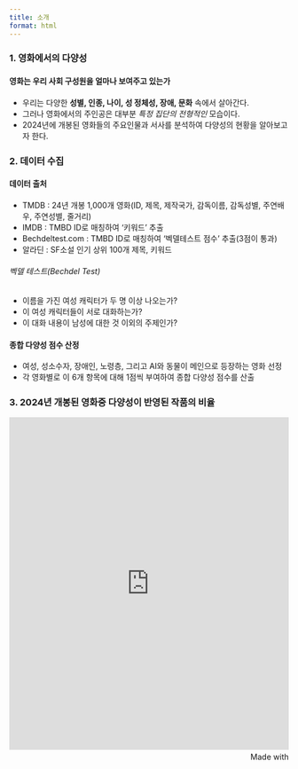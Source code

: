 ```yaml
---
title: 소개  
format: html
---
```





### 1. 영화에서의 다양성





#### 영화는 우리 사회 구성원을 얼마나 보여주고 있는가

- 우리는 다양한 **성별, 인종, 나이, 성 정체성, 장애, 문화** 속에서 살아간다.  
- 그러나 영화에서의 주인공은 대부분 *특정 집단의 전형적인* 모습이다.  
- 2024년에 개봉된 영화들의 주요인물과 서사를 분석하여 다양성의 현황을 알아보고자 한다.  




### 2. 데이터 수집

#### 데이터 출처

- TMDB : 24년 개봉 1,000개 영화(ID, 제목, 제작국가, 감독이름, 감독성별, 주연배우, 주연성별, 줄거리)
- IMDB : TMBD ID로 매칭하여 '키워드' 추출
- Bechdeltest.com : TMBD ID로 매칭하여 '벡델테스트 점수' 추출(3점이 통과)
- 알라딘 : SF소설 인기 상위 100개 제목, 키워드

######  벡델 테스트(Bechdel Test)

- 이름을 가진 여성 캐릭터가 두 명 이상 나오는가?
- 이 여성 캐릭터들이 서로 대화하는가? 
- 이 대화 내용이 남성에 대한 것 이외의 주제인가?


#### 종합 다양성 점수 산정

- 여성, 성소수자, 장애인, 노령층, 그리고 AI와 동물이 메인으로 등장하는 영화 선정  
- 각 영화별로 이 6개 항목에 대해 1점씩 부여하여 종합 다양성 점수를 산출




### 3. 2024년 개봉된 영화중 다양성이 반영된 작품의 비율

<iframe src='https://flo.uri.sh/visualisation/23754794/embed' title='Interactive or visual content' class='flourish-embed-iframe' frameborder='0' scrolling='no' style='width:100%;height:600px;' sandbox='allow-same-origin allow-forms allow-scripts allow-downloads allow-popups allow-popups-to-escape-sandbox allow-top-navigation-by-user-activation'></iframe><div style='width:100%!;margin-top:4px!important;text-align:right!important;'><a class='flourish-credit' href='https://public.flourish.studio/visualisation/23754794/?utm_source=embed&utm_campaign=visualisation/23754794' target='_top' style='text-decoration:none!important'><img alt='Made with Flourish' src='https://public.flourish.studio/resources/made_with_flourish.svg' style='width:105px!important;height:16px!important;border:none!important;margin:0!important;'> </a></div>
